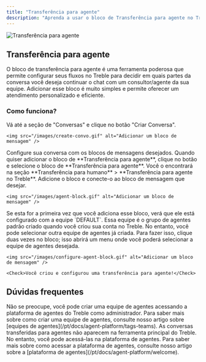 ```yaml
---
title: "Transferência para agente"
description: "Aprenda a usar o bloco de Transferência para agente no Treble"
---
```


<img src="/images/agent-block.png" alt="Transferência para agente" />

## Transferência para agente

O bloco de transferência para agente é uma ferramenta poderosa que permite configurar seus fluxos no Treble para decidir em quais partes da conversa você deseja continuar o chat com um consultor/agente da sua equipe. Adicionar esse bloco é muito simples e permite oferecer um atendimento personalizado e eficiente.

### Como funciona?

<Steps>
  <Step title="Acesse o editor de conversas">
    Vá até a seção de "Conversas" e clique no botão "Criar Conversa".

    <img src="/images/create-convo.gif" alt="Adicionar um bloco de mensagem" />
  </Step>
  <Step title="Adicionar o bloco de transferência para agente">
    Configure sua conversa com os blocos de mensagens desejados. Quando quiser adicionar o bloco de **Transferência para agente**, clique no botão <Icon icon="plus" iconType="solid" /> e selecione o bloco de **Transferência para agente**. Você o encontrará na seção **Transferência para humano** > **Transferência para agente no Treble**. Adicione o bloco e conecte-o ao bloco de mensagem que desejar.

    <img src="/images/agent-block.gif" alt="Adicionar um bloco de mensagem" />
  </Step>
  <Step title="Configurar a equipe de agentes">
    Se esta for a primeira vez que você adiciona esse bloco, verá que ele está configurado com a equipe `DEFAULT`. Essa equipe é o grupo de agentes padrão criado quando você criou sua conta no Treble. No entanto, você pode selecionar outra equipe de agentes já criada. Para fazer isso, clique duas vezes no bloco; isso abrirá um menu onde você poderá selecionar a equipe de agentes desejada.

    <img src="/images/configure-agent-block.gif" alt="Adicionar um bloco de mensagem" />

    <Check>Você criou e configurou uma transferência para agente!</Check>
  </Step>
</Steps>

## Dúvidas frequentes

<AccordionGroup>
  <Accordion title="Só aparece a equipe `DEFAULT`?">
    Não se preocupe, você pode criar uma equipe de agentes acessando a plataforma de agentes do Treble como administrador. Para saber mais sobre como criar uma equipe de agentes, consulte nosso artigo sobre [equipes de agentes](/pt/docs/agent-platform/tags-teams).
  </Accordion>
  <Accordion title="Onde vejo as conversas transferidas para meus agentes?">
    As conversas transferidas para agentes não aparecem na ferramenta principal do Treble. No entanto, você pode acessá-las na plataforma de agentes. Para saber mais sobre como acessar a plataforma de agentes, consulte nosso artigo sobre a [plataforma de agentes](/pt/docs/agent-platform/welcome).
  </Accordion>
</AccordionGroup>
